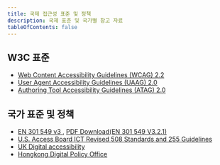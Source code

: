 ```yaml
---
title: 국제 접근성 표준 및 정책
description: 국제 표준 및 국가별 참고 자료
tableOfContents: false
---
```



## W3C 표준
*   [Web Content Accessibility Guidelines (WCAG) 2.2 <Icon name="external" label="외부 링크" />](https://www.w3.org/TR/WCAG22/)
*   [User Agent Accessibility Guidelines (UAAG) 2.0 <Icon name="external" label="외부 링크" />](https://www.w3.org/TR/UAAG20/)
*   [Authoring Tool Accessibility Guidelines (ATAG) 2.0 <Icon name="external" label="외부 링크" />](https://www.w3.org/TR/ATAG20/)

## 국가 표준 및 정책
* [EN 301 549 v3 <Icon name="external" label="외부 링크" />](https://www.etsi.org/human-factors-accessibility/en-301-549-v3-the-harmonized-european-standard-for-ict-accessibility), [PDF Download(EN 301 549 V3.2.1)<Icon name="external" label="외부 링크" />](https://www.etsi.org/deliver/etsi_en/301500_301599/301549/03.02.01_60/en_301549v030201p.pdf)
* [U.S. Access Board ICT Revised 508 Standards and 255 Guidelines <Icon name="external" label="외부 링크" />](https://www.access-board.gov/ict/)
* [UK Digital accessibility <Icon name="external" label="외부 링크" />](https://www.gov.uk/government/digital-accessibility)
* [Hongkong Digital Policy Office <Icon name="external" label="외부 링크" />](https://www.digitalpolicy.gov.hk/en/our_work/digital_government/digital_inclusion/)